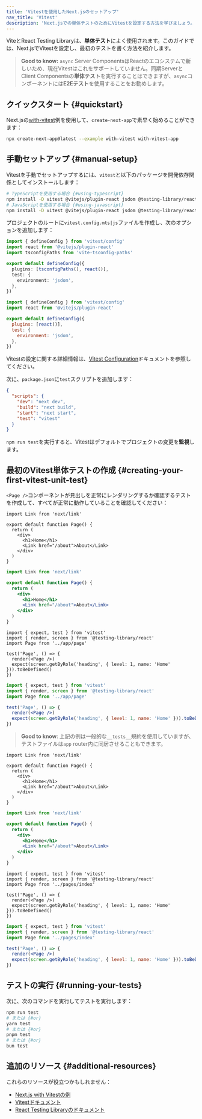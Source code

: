 ```yaml
---
title: 'Vitestを使用したNext.jsのセットアップ'
nav_title: 'Vitest'
description: 'Next.jsでの単体テストのためにVitestを設定する方法を学びましょう。'
---
```


ViteとReact Testing Libraryは、**単体テスト**によく使用されます。このガイドでは、Next.jsでVitestを設定し、最初のテストを書く方法を紹介します。

> **Good to know:** `async` Server ComponentsはReactのエコシステムで新しいため、現在Vitestはこれをサポートしていません。同期ServerとClient Componentsの**単体テスト**を実行することはできますが、`async`コンポーネントには**E2Eテスト**を使用することをお勧めします。

## クイックスタート {#quickstart}

Next.jsの[with-vitest](https://github.com/vercel/next.js/tree/canary/examples/with-vitest)例を使用して、`create-next-app`で素早く始めることができます：

```bash title="Terminal"
npx create-next-app@latest --example with-vitest with-vitest-app
```

## 手動セットアップ {#manual-setup}

Vitestを手動でセットアップするには、`vitest`と以下のパッケージを開発依存関係としてインストールします：

<Tabs>
<TabItem value="bash" label="bash">

```bash title="Terminal" switcher
# TypeScriptを使用する場合 {#using-typescript}
npm install -D vitest @vitejs/plugin-react jsdom @testing-library/react @testing-library/dom vite-tsconfig-paths
# JavaScriptを使用する場合 {#using-javascript}
npm install -D vitest @vitejs/plugin-react jsdom @testing-library/react @testing-library/dom
```

</TabItem>
</Tabs>

プロジェクトのルートに`vitest.config.mts|js`ファイルを作成し、次のオプションを追加します：

<Tabs>
<TabItem value="ts" label="TypeScript">

```ts title="vitest.config.mts" switcher
import { defineConfig } from 'vitest/config'
import react from '@vitejs/plugin-react'
import tsconfigPaths from 'vite-tsconfig-paths'

export default defineConfig({
  plugins: [tsconfigPaths(), react()],
  test: {
    environment: 'jsdom',
  },
})
```

</TabItem>
<TabItem value="js" label="JavaScript">

```js title="vitest.config.js" switcher
import { defineConfig } from 'vitest/config'
import react from '@vitejs/plugin-react'

export default defineConfig({
  plugins: [react()],
  test: {
    environment: 'jsdom',
  },
})
```

</TabItem>
</Tabs>

Vitestの設定に関する詳細情報は、[Vitest Configuration](https://vitest.dev/config/#configuration)ドキュメントを参照してください。

次に、`package.json`に`test`スクリプトを追加します：

```json title="package.json"
{
  "scripts": {
    "dev": "next dev",
    "build": "next build",
    "start": "next start",
    "test": "vitest"
  }
}
```

`npm run test`を実行すると、Vitestはデフォルトでプロジェクトの変更を**監視**します。

## 最初のVitest単体テストの作成 {#creating-your-first-vitest-unit-test}

`<Page />`コンポーネントが見出しを正常にレンダリングするか確認するテストを作成して、すべてが正常に動作していることを確認してください：

<AppOnly>

<Tabs>
<TabItem value="tsx" label="TypeScript">

```tsx title="app/page.tsx" switcher
import Link from 'next/link'

export default function Page() {
  return (
    <div>
      <h1>Home</h1>
      <Link href="/about">About</Link>
    </div>
  )
}
```

</TabItem>
<TabItem value="jsx" label="JavaScript">

```jsx title="app/page.jsx" switcher
import Link from 'next/link'

export default function Page() {
  return (
    <div>
      <h1>Home</h1>
      <Link href="/about">About</Link>
    </div>
  )
}
```

</TabItem>
</Tabs>

<Tabs>
<TabItem value="tsx" label="TypeScript">

```tsx title="__tests__/page.test.tsx" switcher
import { expect, test } from 'vitest'
import { render, screen } from '@testing-library/react'
import Page from '../app/page'

test('Page', () => {
  render(<Page />)
  expect(screen.getByRole('heading', { level: 1, name: 'Home' })).toBeDefined()
})
```

</TabItem>
<TabItem value="jsx" label="JavaScript">

```jsx title="__tests__/page.test.jsx" switcher
import { expect, test } from 'vitest'
import { render, screen } from '@testing-library/react'
import Page from '../app/page'

test('Page', () => {
  render(<Page />)
  expect(screen.getByRole('heading', { level: 1, name: 'Home' })).toBeDefined()
})
```

</TabItem>
</Tabs>

> **Good to know**: 上記の例は一般的な`__tests__`規約を使用していますが、テストファイルは`app` router内に同居させることもできます。

</AppOnly>

<PagesOnly>

<Tabs>
<TabItem value="tsx" label="TypeScript">

```tsx title="pages/index.tsx" switcher
import Link from 'next/link'

export default function Page() {
  return (
    <div>
      <h1>Home</h1>
      <Link href="/about">About</Link>
    </div>
  )
}
```

</TabItem>
<TabItem value="jsx" label="JavaScript">

```jsx title="pages/index.jsx" switcher
import Link from 'next/link'

export default function Page() {
  return (
    <div>
      <h1>Home</h1>
      <Link href="/about">About</Link>
    </div>
  )
}
```

</TabItem>
</Tabs>

<Tabs>
<TabItem value="tsx" label="TypeScript">

```tsx title="__tests__/index.test.tsx" switcher
import { expect, test } from 'vitest'
import { render, screen } from '@testing-library/react'
import Page from '../pages/index'

test('Page', () => {
  render(<Page />)
  expect(screen.getByRole('heading', { level: 1, name: 'Home' })).toBeDefined()
})
```

</TabItem>
<TabItem value="jsx" label="JavaScript">

```jsx title="__tests__/index.test.jsx" switcher
import { expect, test } from 'vitest'
import { render, screen } from '@testing-library/react'
import Page from '../pages/index'

test('Page', () => {
  render(<Page />)
  expect(screen.getByRole('heading', { level: 1, name: 'Home' })).toBeDefined()
})
```

</TabItem>
</Tabs>

</PagesOnly>

## テストの実行 {#running-your-tests}

次に、次のコマンドを実行してテストを実行します：

```bash title="Terminal"
npm run test
# または {#or}
yarn test
# または {#or}
pnpm test
# または {#or}
bun test
```

## 追加のリソース {#additional-resources}

これらのリソースが役立つかもしれません：

- [Next.js with Vitestの例](https://github.com/vercel/next.js/tree/canary/examples/with-vitest)
- [Vitestドキュメント](https://vitest.dev/guide/)
- [React Testing Libraryのドキュメント](https://testing-library.com/docs/react-testing-library/intro/)
